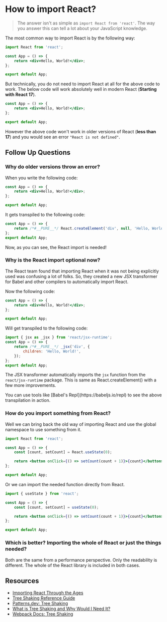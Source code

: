 
# How to import React?

> The answer isn't as simple as `import React from 'react'`. The way you answer this can tell a lot about your JavaScript knowledge.

The most common way to import React is by the following way:

```jsx showLineNumbers {1}
import React from 'react';

const App = () => {
	return <div>Hello, World!</div>;
};

export default App;
```

But technically, you do not need to import React at all for the above code to work. The below code will work absolutely well in modern React (**Starting with React 17**).

```jsx
const App = () => {
	return <div>Hello, World!</div>;
};

export default App;
```

However the above code won't work in older versions of React (**less than 17**) and you would see an error `"React is not defined"`.

## Follow Up Questions

### Why do older versions throw an error?

When you write the following code:

```jsx
const App = () => {
	return <div>Hello, World!</div>;
};

export default App;
```

It gets transpiled to the following code:

```jsx {2}
const App = () => {
	return /*#__PURE__*/ React.createElement('div', null, 'Hello, World!');
};
export default App;
```

Now, as you can see, the React import is needed!

### Why is the React import optional now?

The React team found that importing React when it was not being explicitly used was confusing a lot of folks. So, they created a new JSX transformer for Babel and other compilers to automatically import React.

Now the following code:

```jsx
const App = () => {
	return <div>Hello, World!</div>;
};

export default App;
```

Will get transpiled to the following code:

```jsx {1,3-5}
import { jsx as _jsx } from 'react/jsx-runtime';
const App = () => {
	return /*#__PURE__*/ _jsx('div', {
		children: 'Hello, World!',
	});
};
export default App;
```

The JSX transformer automatically imports the `jsx` function from the `react/jsx-runtime` package. This is same as React.createElement() with a few more improvements.

<Callout>
	You can use tools like [Babel's Repl](https://babeljs.io/repl) to see the
	above transpilation in action.
</Callout>

### How do you import something from React?

Well we can bring back the old way of importing React and use the global namespace to use something from it.

```jsx {1,4}
import React from 'react';

const App = () => {
	const [count, setCount] = React.useState(0);

	return <button onClick={() => setCount(count + 1)}>{count}</button>;
};

export default App;
```

Or we can import the needed function directly from React.

```jsx {1,4}
import { useState } from 'react';

const App = () => {
	const [count, setCount] = useState(0);

	return <button onClick={() => setCount(count + 1)}>{count}</button>;
};

export default App;
```

### Which is better? Importing the whole of React or just the things needed?

Both are the same from a performance perspective. Only the readability is different. The whole of the React library is included in both cases.

## Resources

- [Importing React Through the Ages](https://www.epicreact.dev/importing-react-through-the-ages)
- [Tree Shaking Reference Guide](https://www.smashingmagazine.com/2021/05/tree-shaking-reference-guide/)
- [Patterns.dev: Tree Shaking](https://www.patterns.dev/vanilla/tree-shaking/)
- [What is Tree Shaking and Why Would I Need It?](https://stackoverflow.com/questions/45884414/what-is-tree-shaking-and-why-would-i-need-it)
- [Webpack Docs: Tree Shaking](https://webpack.js.org/guides/tree-shaking/)
